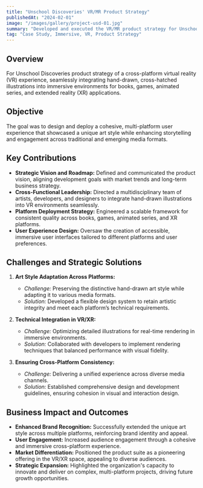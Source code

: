 ```yaml
---
title: "Unschool Discoveries' VR/MR Product Strategy"
publishedAt: "2024-02-01"
image: "/images/gallery/project-usd-01.jpg"
summary: "Developed and executed the VR/MR product strategy for Unschool Discoveries, creating immersive, cross-platform experiences that seamlessly integrated storytelling, education, and entertainment, leveraging distinctive art styles to enhance engagement and brand identity."
tag: "Case Study, Immersive, VR, Product Strategy"
---
```

## **Overview** 
For Unschool Discoveries product strategy of a cross-platform virtual reality (VR) experience, seamlessly integrating hand-drawn, cross-hatched illustrations into immersive environments for books, games, animated series, and extended reality (XR) applications. 


## **Objective**  
The goal was to design and deploy a cohesive, multi-platform user experience that showcased a unique art style while enhancing storytelling and engagement across traditional and emerging media formats.

## **Key Contributions**  
- **Strategic Vision and Roadmap:** Defined and communicated the product vision, aligning development goals with market trends and long-term business strategy.  
- **Cross-Functional Leadership:** Directed a multidisciplinary team of artists, developers, and designers to integrate hand-drawn illustrations into VR environments seamlessly.  
- **Platform Deployment Strategy:** Engineered a scalable framework for consistent quality across books, games, animated series, and XR platforms.  
- **User Experience Design:** Oversaw the creation of accessible, immersive user interfaces tailored to different platforms and user preferences.


## **Challenges and Strategic Solutions**  
1. **Art Style Adaptation Across Platforms:**  
   - *Challenge:* Preserving the distinctive hand-drawn art style while adapting it to various media formats.  
   - *Solution:* Developed a flexible design system to retain artistic integrity and meet each platform’s technical requirements.

2. **Technical Integration in VR/XR:**  
   - *Challenge:* Optimizing detailed illustrations for real-time rendering in immersive environments.  
   - *Solution:* Collaborated with developers to implement rendering techniques that balanced performance with visual fidelity.

3. **Ensuring Cross-Platform Consistency:**  
   - *Challenge:* Delivering a unified experience across diverse media channels.  
   - *Solution:* Established comprehensive design and development guidelines, ensuring cohesion in visual and interaction design.


## **Business Impact and Outcomes**  
- **Enhanced Brand Recognition:** Successfully extended the unique art style across multiple platforms, reinforcing brand identity and appeal.  
- **User Engagement:** Increased audience engagement through a cohesive and immersive cross-platform experience.  
- **Market Differentiation:** Positioned the product suite as a pioneering offering in the VR/XR space, appealing to diverse audiences.  
- **Strategic Expansion:** Highlighted the organization's capacity to innovate and deliver on complex, multi-platform projects, driving future growth opportunities.

